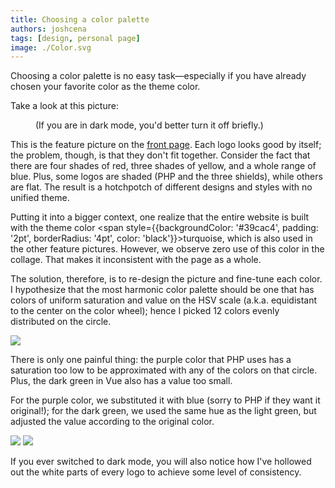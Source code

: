 ```yaml
---
title: Choosing a color palette
authors: joshcena
tags: [design, personal page]
image: ./Color.svg
---
```



Choosing a color palette is no easy task—especially if you have already chosen your favorite color as the theme color.

<!-- truncate -->

Take a look at this picture:

<Figure src="/img/frontpage/feature1-original.svg">
  (If you are in dark mode, you'd better turn it off briefly.)
</Figure>

This is the feature picture on the <a href="/">front page</a>. Each logo looks good by itself; the problem, though, is that they don't fit together. Consider the fact that there are four shades of red, three shades of yellow, and a whole range of blue. Plus, some logos are shaded (PHP and the three shields), while others are flat. The result is a hotchpotch of different designs and styles with no unified theme.

Putting it into a bigger context, one realize that the entire website is built with the theme color <span style={{backgroundColor: '#39cac4', padding: '2pt', borderRadius: '4pt', color: 'black'}}>turquoise</span>, which is also used in the other feature pictures. However, we observe zero use of this color in the collage. That makes it inconsistent with the page as a whole.

The solution, therefore, is to re-design the picture and fine-tune each color. I hypothesize that the most harmonic color palette should be one that has colors of uniform saturation and value on the HSV scale (a.k.a. equidistant to the center on the color wheel); hence I picked 12 colors evenly distributed on the circle.

![](./Color.svg)

There is only one painful thing: the purple color that PHP uses has a saturation too low to be approximated with any of the colors on that circle. Plus, the dark green in Vue also has a value too small.

For the purple color, we substituted it with blue (sorry to PHP if they want it original!); for the dark green, we used the same hue as the light green, but adjusted the value according to the original color.

<div style={{ textAlign: "center" }}>
  <img
    src="/img/frontpage/feature1-original.svg"
    style={{ margin: "-30px", maxWidth: "400px" }}></img>
  <img
    src="/img/frontpage/feature1.svg"
    style={{ margin: "-30px", maxWidth: "400px" }}></img>
</div>

If you ever switched to dark mode, you will also notice how I've hollowed out the white parts of every logo to achieve some level of consistency.
